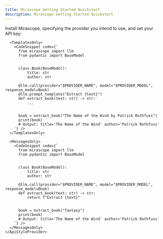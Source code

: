 ```yaml
---
title: Mirascope Getting Started Quickstart
description: Mirascope Getting Started Quickstart
---
```


Install Mirascope, specifying the provider you intend to use, and set your API key:

<ProviderContextProvider>
  <OSContextProvider>
    <ApiStyleProvider>
      <ProviderSelector />
      <OSSelector className="mt-4" />
      <ApiStyleSelector className="mt-4" />
      <InstallSnippet className="mt-4" />

      <TemplatesOnly>
        <CodeSnippet code={`
          from mirascope import llm
          from pydantic import BaseModel


          class Book(BaseModel):
              title: str
              author: str

          @llm.call(provider="$PROVIDER_NAME", model="$PROVIDER_MODEL", response_model=Book)
          @llm.prompt_template("Extract {text}")
          def extract_book(text: str) -> str:
              ...


          book = extract_book("The Name of the Wind by Patrick Rothfuss")
          print(book)
          # Output: title='The Name of the Wind' author='Patrick Rothfuss'
        `} />
      </TemplatesOnly>

      <MessagesOnly>
        <CodeSnippet code={`
          from mirascope import llm
          from pydantic import BaseModel


          class Book(BaseModel):
              title: str
              author: str

          @llm.call(provider="$PROVIDER_NAME", model="$PROVIDER_MODEL", response_model=Book)
          def extract_book(text: str) -> str:
              return f"Extract {text}"


          book = extract_book("fantasy")
          print(book)
          # Output: title='The Name of the Wind' author='Patrick Rothfuss'
        `} />
      </MessagesOnly>
    </ApiStyleProvider>
  </OSContextProvider>
</ProviderContextProvider>
